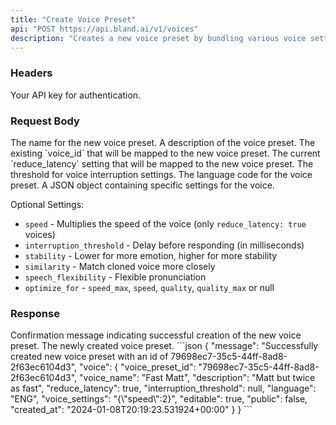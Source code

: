 ```yaml
---
title: "Create Voice Preset"
api: "POST https://api.bland.ai/v1/voices"
description: "Creates a new voice preset by bundling various voice settings into one entity."
---
```


### Headers

<ParamField header="authorization" type="string" required>
  Your API key for authentication.
</ParamField>

### Request Body

<ParamField body="voice_name" type="string" required>
  The name for the new voice preset.
</ParamField>

<ParamField body="description" type="string">
  A description of the voice preset.
</ParamField>

<ParamField body="voice_id" type="integer">
  The existing `voice_id` that will be mapped to the new voice preset.
</ParamField>

<ParamField body="reduce_latency" type="boolean">
  The current `reduce_latency` setting that will be mapped to the new voice preset.
</ParamField>

<ParamField body="interruption_threshold" type="integer" default={50}>
  The threshold for voice interruption settings.
</ParamField>

<ParamField body="language" type="string">
  The language code for the voice preset.
</ParamField>

<ParamField body="voice_settings" type="object">
  A JSON object containing specific settings for the voice.

  Optional Settings:
  - `speed` - Multiplies the speed of the voice (only `reduce_latency: true` voices)
  - `interruption_threshold` - Delay before responding (in milliseconds)
  - `stability` - Lower for more emotion, higher for more stability
  - `similarity` - Match cloned voice more closely
  - `speech_flexibility` - Flexible pronunciation
  - `optimize_for` - `speed_max`, `speed`, `quality`, `quality_max` or null
</ParamField>

### Response

<ResponseField type="string" name="message">
    Confirmation message indicating successful creation of the new voice preset.
</ResponseField>

<ResponseField type="object" name="voice">
    The newly created voice preset.
</ResponseField>

<ResponseExample>
```json
{
    "message": "Successfully created new voice preset with an id of 79698ec7-35c5-44ff-8ad8-2f63ec6104d3",
    "voice": {
        "voice_preset_id": "79698ec7-35c5-44ff-8ad8-2f63ec6104d3",
        "voice_name": "Fast Matt",
        "description": "Matt but twice as fast",
        "reduce_latency": true,
        "interruption_threshold": null,
        "language": "ENG",
        "voice_settings": "{\"speed\":2}",
        "editable": true,
        "public": false,
        "created_at": "2024-01-08T20:19:23.531924+00:00"
    }
}
```
</ResponseExample>







